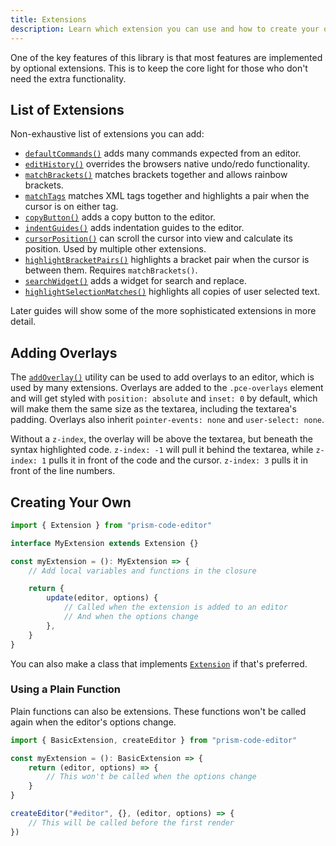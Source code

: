 ```yaml
---
title: Extensions
description: Learn which extension you can use and how to create your own.
---
```



One of the key features of this library is that most features are implemented by optional extensions. This is to keep the core light for those who don't need the extra functionality.

## List of Extensions

Non-exhaustive list of extensions you can add:

- [`defaultCommands()`](/api-reference/commands/f-defaultcommands/) adds many commands expected from an editor.
- [`editHistory()`](/api-reference/commands/f-edithistory/) overrides the browsers native undo/redo functionality.
- [`matchBrackets()`](/api-reference/match-brackets/f-matchbrackets/) matches brackets together and allows rainbow brackets.
- [`matchTags`](/api-reference/match-tags/f-matchtags/) matches XML tags together and highlights a pair when the cursor is on either tag.
- [`copyButton()`](/api-reference/copy-button/f-copybutton/) adds a copy button to the editor.
- [`indentGuides()`](/api-reference/guides/f-indentguides/) adds indentation guides to the editor.
- [`cursorPosition()`](/api-reference/cursor/f-cursorposition/) can scroll the cursor into view and calculate its position. Used by multiple other extensions.
- [`highlightBracketPairs()`](/api-reference/highlight-brackets/f-highlightbracketpairs/) highlights a bracket pair when the cursor is between them. Requires `matchBrackets()`.
- [`searchWidget()`](/api-reference/search/f-searchwidget/) adds a widget for search and replace.
- [`highlightSelectionMatches()`](/api-reference/search/f-highlightselectionmatches/) highlights all copies of user selected text.

Later guides will show some of the more sophisticated extensions in more detail.

## Adding Overlays

The [`addOverlay()`]() utility can be used to add overlays to an editor, which is used by many extensions. Overlays are added to the `.pce-overlays` element and will get styled with `position: absolute` and `inset: 0` by default, which will make them the same size as the textarea, including the textarea's padding. Overlays also inherit `pointer-events: none` and `user-select: none`.

Without a `z-index`, the overlay will be above the textarea, but beneath the syntax highlighted code. `z-index: -1` will pull it behind the textarea, while `z-index: 1` pulls it in front of the code and the cursor. `z-index: 3` pulls it in front of the line numbers.

## Creating Your Own

```ts editor
import { Extension } from "prism-code-editor"

interface MyExtension extends Extension {}

const myExtension = (): MyExtension => {
	// Add local variables and functions in the closure

	return {
		update(editor, options) {
			// Called when the extension is added to an editor
			// And when the options change
		},
	}
}
```

You can also make a class that implements [`Extension`](/api-reference/index/i-extension) if that's preferred.

### Using a Plain Function

Plain functions can also be extensions. These functions won't be called again when the editor's options change.

```ts editor
import { BasicExtension, createEditor } from "prism-code-editor"

const myExtension = (): BasicExtension => {
	return (editor, options) => {
		// This won't be called when the options change
	}
}

createEditor("#editor", {}, (editor, options) => {
	// This will be called before the first render
})
```
